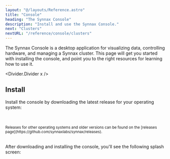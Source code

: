 ```yaml
---
layout: "@/layouts/Reference.astro"
title: "Console"
heading: "The Synnax Console"
description: "Install and use the Synnax Console."
next: "Clusters"
nextURL: "/reference/console/clusters"
---
```





The Synnax Console is a desktop application for visualizing data, controlling hardware,
and managing a Synnax cluster. This page will get you started with installing the
console, and point you to the right resources for learning how to use it.

<Divider.Divider x />

## Install

Install the console by downloading the latest release for your operating system:

<br />
<br />
<Flex.Box direction="y" justify="center" align="center">
  <Console.DownloadButton client:load />
  <small>
    Releases for other operating systems and older versions can be found on the
    [releases page](https://github.com/synnaxlabs/synnax/releases).
  </small>
</Flex.Box>
<br />
<br />

After downloading and installing the console, you'll see the following splash screen:

<Image id="console/get-started/window" client:only="react" />
